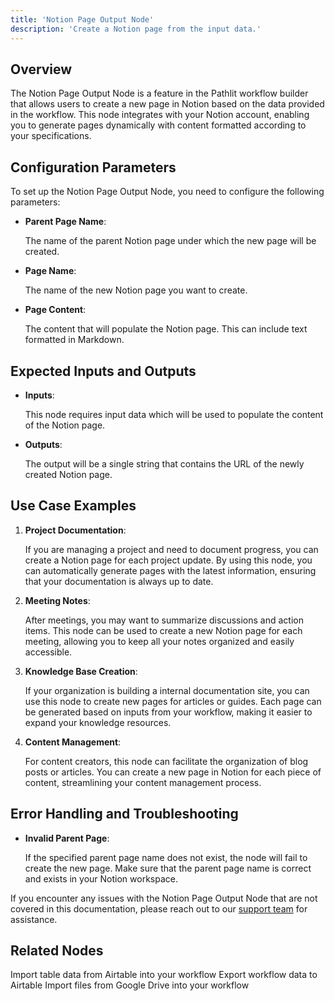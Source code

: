 ```yaml
---
title: 'Notion Page Output Node'
description: 'Create a Notion page from the input data.'
---
```


## Overview
The Notion Page Output Node is a feature in the Pathlit workflow builder that allows users to create a new page in Notion based on the data provided in the workflow. This node integrates with your Notion account, enabling you to generate pages dynamically with content formatted according to your specifications.

## Configuration Parameters

To set up the Notion Page Output Node, you need to configure the following parameters:

* **Parent Page Name**:

    The name of the parent Notion page under which the new page will be created.

* **Page Name**:

    The name of the new Notion page you want to create.

* **Page Content**:

    The content that will populate the Notion page. This can include text formatted in Markdown.

## Expected Inputs and Outputs
- **Inputs**:

  This node requires input data which will be used to populate the content of the Notion page.

- **Outputs**:

  The output will be a single string that contains the URL of the newly created Notion page.

## Use Case Examples
1. **Project Documentation**:

    If you are managing a project and need to document progress, you can create a Notion page for each project update. By using this node, you can automatically generate pages with the latest information, ensuring that your documentation is always up to date.

2. **Meeting Notes**:

    After meetings, you may want to summarize discussions and action items. This node can be used to create a new Notion page for each meeting, allowing you to keep all your notes organized and easily accessible.

3. **Knowledge Base Creation**:

    If your organization is building a internal documentation site, you can use this node to create new pages for articles or guides. Each page can be generated based on inputs from your workflow, making it easier to expand your knowledge resources.

4. **Content Management**:

    For content creators, this node can facilitate the organization of blog posts or articles. You can create a new page in Notion for each piece of content, streamlining your content management process.

## Error Handling and Troubleshooting
- **Invalid Parent Page**:

    If the specified parent page name does not exist, the node will fail to create the new page. Make sure that the parent page name is correct and exists in your Notion workspace.

If you encounter any issues with the Notion Page Output Node that are not covered in this documentation, please reach out to our [support team](mailto:dev@pathlit.ai) for assistance.

## Related Nodes
<CardGroup>
  <Card
    title="Airtable Input Node"
    href="/pathways/airtable-in"
  >
    Import table data from Airtable into your workflow
  </Card>
  <Card
    title="Airtable Output Node"
    href="/pathways/airtable-out"
  >
    Export workflow data to Airtable
  </Card>
  <Card
    title="Google Drive Input Node"
    href="/pathways/google-drive-input"
  >
    Import files from Google Drive into your workflow
  </Card>
</CardGroup>